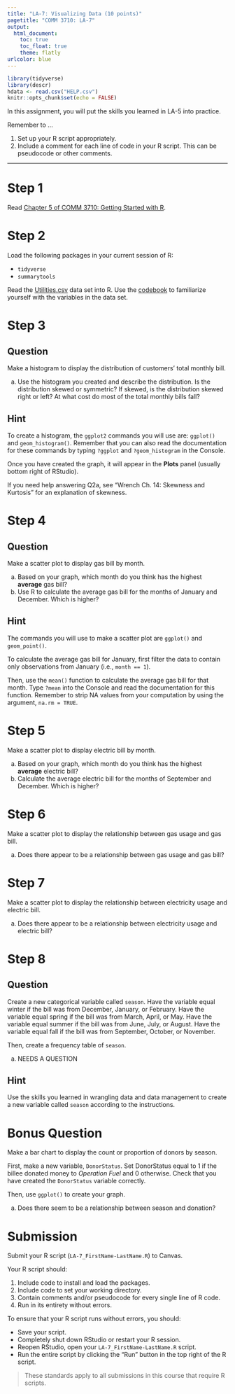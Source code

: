 ```yaml
---
title: "LA-7: Visualizing Data (10 points)"
pagetitle: "COMM 3710: LA-7"
output:
  html_document:
    toc: true
    toc_float: true
    theme: flatly
urlcolor: blue
---
```


```r
library(tidyverse)
library(descr)
hdata <- read.csv("HELP.csv")
knitr::opts_chunk$set(echo = FALSE)
```

In this assignment, you will put the skills you learned in LA-5 into practice.

Remember to ...

1) Set up your R script appropriately.
2) Include a comment for each line of code in your R script. This can be pseudocode or other comments.

---

# Step 1
Read [Chapter 5 of COMM 3710: Getting Started with R](https://sarakyeo.github.io/COMM-3710-bookdown/docs/ggplot2.html).


# Step 2
Load the following packages in your current session of R:

- `tidyverse`
- `summarytools`

Read the [Utilities.csv](https://utah.instructure.com/files/117853079/download?download_frd=1) data set into R. Use the [codebook](https://github.com/sarakyeo/sarakyeo.github.io/blob/master/COMM-3710/LA/README.MD#utilities-dataset) to familiarize yourself with the variables in the data set.


# Step 3 {.tabset .tabset-fade}
## Question
Make a histogram to display the distribution of customers' total monthly bill.

a) Use the histogram you created and describe the distribution. Is the distribution skewed or symmetric? If skewed, is the distribution skewed right or left? At what cost do most of the total monthly bills fall?

## Hint
To create a histogram, the `ggplot2` commands you will use are: `ggplot()` and `geom_histogram()`. Remember that you can also read the documentation for these commands by typing `?ggplot` and `?geom_histogram` in the Console.
      
Once you have created the graph, it will appear in the **Plots** panel (usually bottom right of RStudio).

If you need help answering Q2a, see "Wrench Ch. 14: Skewness and Kurtosis" for an explanation of skewness.


# Step 4 {.tabset .tabset-fade}
## Question
Make a scatter plot to display gas bill by month.

a) Based on your graph, which month do you think has the highest **average** gas bill?
b) Use R to calculate the average gas bill for the months of January and December. Which is higher?

## Hint
The commands you will use to make a scatter plot are `ggplot()` and `geom_point()`.

To calculate the average gas bill for January, first filter the data to contain only observations from January (i.e., `month == 1`).
 
Then, use the `mean()` function to calculate the average gas bill for that month. Type `?mean` into the Console and read the documentation for this function. Remember to strip NA values from your computation by using the
argument, `na.rm = TRUE`.


# Step 5
Make a scatter plot to display electric bill by month.

a) Based on your graph, which month do you think has the highest **average** electric bill?
b) Calculate the average electric bill for the months of September and December. Which is higher?


# Step 6
Make a scatter plot to display the relationship between gas usage and gas bill.

a) Does there appear to be a relationship between gas usage and gas bill?


# Step 7
Make a scatter plot to display the relationship between electricity usage and electric bill.

a) Does there appear to be a relationship between electricity usage and electric bill? 


# Step 8 {.tabset .tabset-fade}
## Question
Create a new categorical variable called `season`. Have the variable equal winter if the bill was from December, January, or February. Have the variable equal spring if the bill was from March, April, or May. Have the variable equal summer if the bill was from June, July, or August. Have the variable equal fall if the bill was from September, October, or November.

Then, create a frequency table of `season`.

a) NEEDS A QUESTION
    
## Hint
Use the skills you learned in wrangling data and data management to create a new variable called `season` according to the instructions.

# Bonus Question
Make a bar chart to display the count or proportion of donors by season. 

First, make a new variable, `DonorStatus`. Set DonorStatus equal to 1 if the billee donated money to *Operation Fuel* and 0 otherwise. Check that you have created the `DonorStatus` variable correctly.

Then, use `ggplot()` to create your graph.

a) Does there seem to be a relationship between season and donation?


# Submission
Submit your R script (`LA-7_FirstName-LastName.R`) to Canvas.

Your R script should:

1) Include code to install and load the packages.
2) Include code to set your working directory.
3) Contain comments and/or pseudocode for every single line of R code.
4) Run in its entirety without errors.

To ensure that your R script runs without errors, you should:

- Save your script.
- Completely shut down RStudio or restart your R session.
- Reopen RStudio, open your `LA-7_FirstName-LastName.R` script.
- Run the entire script by clicking the "Run" button in the top right of the R script.

> These standards apply to all submissions in this course that require R scripts.
